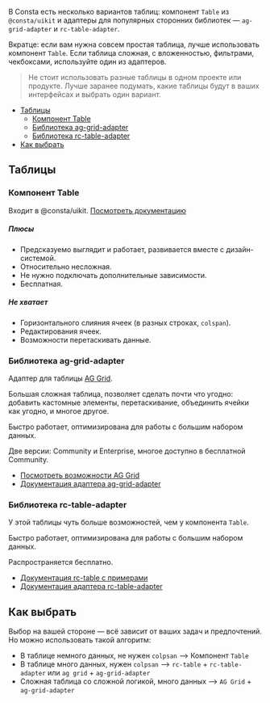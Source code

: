 
В Consta есть несколько вариантов таблиц: компонент `Table` из `@consta/uikit` и адаптеры для популярных сторонних библиотек — `ag-grid-adapter` и `rc-table-adapter`.

Вкратце: если вам нужна совсем простая таблица, лучше использовать компонент `Table`. Если таблица сложная, с вложенностью, фильтрами, чекбоксами, используйте один из адаптеров.

> Не стоит использовать разные таблицы в одном проекте или продукте.
> Лучше заранее подумать, какие таблицы будут в ваших интерфейсах и выбрать один вариант.

<MdxMenu>

- [Таблицы](#таблицы)
  - [Компонент Table](#компонент-table)
  - [Библиотека ag-grid-adapter](#библиотека-ag-grid-adapter)
  - [Библиотека rc-table-adapter](#библиотека-rc-table-adapter)
- [Как выбрать](#как-выбрать)

</MdxMenu>

## Таблицы

### Компонент Table

Входит в @consta/uikit. [Посмотреть документацию](##LIBS.LIB.STAND/lib:uikit/stand:components-table-stable)

##### Плюсы

- Предсказуемо выглядит и работает, развивается вместе с дизайн-системой.
- Относительно несложная.
- Не нужно подключать дополнительные зависимости.
- Бесплатная.

##### Не хватает

- Горизонтального слияния ячеек (в разных строках, `colspan`).
- Редактирования ячеек.
- Возможности перетаскивать данные.

### Библиотека ag-grid-adapter

Адаптер для таблицы [AG Grid](https://www.ag-grid.com/react-data-grid/getting-started/).

Большая сложная таблица, позволяет сделать почти что угодно: добавить кастомные элементы, перетаскивание, объединить ячейки как угодно, и многое другое.

Быстро работает, оптимизирована для работы с большим набором данных.

Две версии: Community и Enterprise, многое доступно в бесплатной Community.

- [Посмотреть возможности AG Grid](https://www.ag-grid.com/react-data-grid/licensing/#feature-comparison)
- [Документация адаптера ag-grid-adapter](##LIBS.LIB/lib:ag-grid-adapter)

### Библиотека rc-table-adapter

У этой таблицы чуть больше возможностей, чем у компонента `Table`.

Быстро работает, оптимизирована для работы с большим набором данных.

Распространяется бесплатно.

- [Документация rc-table с примерами](https://table-react-component.vercel.app/)
- [Документация адаптера rc-table-adapter](##LIBS.LIB/lib:rc-table-adapter)

## Как выбрать

Выбор на вашей стороне — всё зависит от ваших задач и предпочтений. Но можно использовать такой алгоритм:

- В таблице немного данных, не нужен `colpsan` —> Компонент `Table`
- В таблице много данных, нужен `colpsan` —> `rc-table` + `rc-table-adapter` или `ag grid` + `ag-grid-adapter`
- Сложная таблица со сложной логикой, много данных —> `AG Grid` + `ag-grid-adapter`
